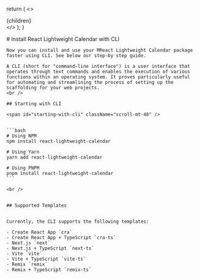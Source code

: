 
  return (
    <>
      <Meta
        description="React Calendar Instalation"
        keywords="React Calendar, React Event Calendar, React Timeline Calendar, React Google Calendar"
        title="Instalation"
      />
      <div>
        {children}
      </div>
    </>
  );
}

<wrapper>
    # Install React Lightweight Calendar with CLI

    Now you can install and use your MReact Lightweight Calendar package faster using CLI. See below our step-by step guide.

    A CLI (short for "command-line interface") is a user interface that operates through text commands and enables the execution of various functions within an operating system. It proves particularly useful for automating and streamlining the process of setting up the scaffolding for your web projects.
    <br />

    ## Starting with CLI

    <span id="starting-with-cli" className="scroll-mt-48" />


    ```bash
    # Using NPM
    npm install react-lightweight-calendar

    # Using Yarn
    yarn add react-lightweight-calendar

    # Using PNPM
    pnpm install react-lightweight-calendar
    ```

    <br />


    ## Supported Templates


    Currently, the CLI supports the following templates:

    - Create React App `cra`
    - Create React App + TypeScript `cra-ts`
    - Next.js `next`
    - Next.js + TypeScript `next-ts`
    - Vite `vite`
    - Vite + TypeScript `vite-ts`
    - Remix `remix`
    - Remix + TypeScript `remix-ts`
</wrapper>
